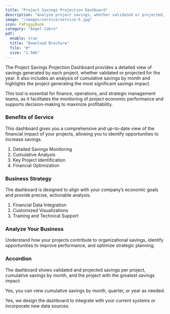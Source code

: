 ```yaml
---
title: "Project Savings Projection Dashboard"
description: "Analyze project savings, whether validated or projected, with clear and organized data."
image: "/images/service/service-5.jpg"
icon: FaPiggyBank
category: "Angel Cabro"
pdf:
  enable: true
  title: "Download Brochure"
  file: "#"
  size: "1.5mb"
---
```


The Project Savings Projection Dashboard provides a detailed view of savings generated by each project, whether validated or projected for the year. It also includes an analysis of cumulative savings by month and highlights the project generating the most significant savings impact.

This tool is essential for finance, operations, and strategic management teams, as it facilitates the monitoring of project economic performance and supports decision-making to maximize profitability.

### Benefits of Service  

This dashboard gives you a comprehensive and up-to-date view of the financial impact of your projects, allowing you to identify opportunities to increase savings.  

1. Detailed Savings Monitoring
2. Cumulative Analysis 
3. Key Project Identification
4. Financial Optimization

### Business Strategy  

The dashboard is designed to align with your company’s economic goals and provide precise, actionable analysis.  

1. Financial Data Integration 
2. Customized Visualizations 
3. Training and Technical Support 

### Analyze Your Business  

Understand how your projects contribute to organizational savings, identify opportunities to improve performance, and optimize strategic planning.

### Accordion  

<Accordion client:load title="What data can this dashboard display?">  

The dashboard shows validated and projected savings per project, cumulative savings by month, and the project with the greatest savings impact.  

</Accordion>  

<Accordion client:load title="Can cumulative savings be analyzed for specific periods?">  

Yes, you can view cumulative savings by month, quarter, or year as needed.  

</Accordion>  

<Accordion client:load title="Is it compatible with existing accounting systems?">  

Yes, we design the dashboard to integrate with your current systems or incorporate new data sources.  

</Accordion>
